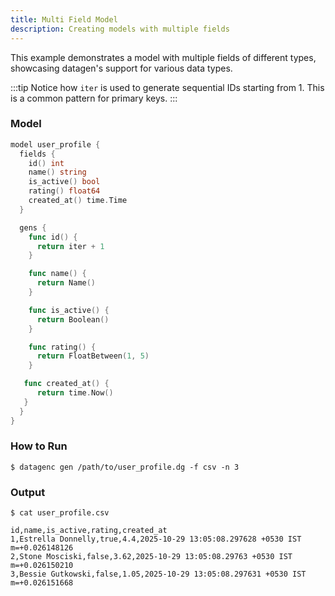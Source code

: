 ```yaml
---
title: Multi Field Model
description: Creating models with multiple fields
---
```



This example demonstrates a model with multiple fields of different types, showcasing datagen's support for various data types.

:::tip
Notice how `iter` is used to generate sequential IDs starting from 1. This is a common pattern for primary keys.
:::

### Model

```go title="user_profile.dg"
model user_profile {
  fields {
    id() int
    name() string
    is_active() bool
    rating() float64
    created_at() time.Time
  }

  gens {
    func id() {
      return iter + 1
    }

    func name() {
      return Name()
    }

    func is_active() {
      return Boolean()
    }

    func rating() {
      return FloatBetween(1, 5)
    }

   func created_at() {
      return time.Now()
   }
  }
}
```


### How to Run

```shell
$ datagenc gen /path/to/user_profile.dg -f csv -n 3
```

### Output
```shell
$ cat user_profile.csv
```
```csv
id,name,is_active,rating,created_at
1,Estrella Donnelly,true,4.4,2025-10-29 13:05:08.297628 +0530 IST m=+0.026148126
2,Stone Mosciski,false,3.62,2025-10-29 13:05:08.29763 +0530 IST m=+0.026150210
3,Bessie Gutkowski,false,1.05,2025-10-29 13:05:08.297631 +0530 IST m=+0.026151668
```
